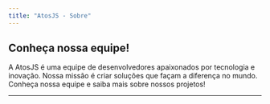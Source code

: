 ```yaml
---
title: "AtosJS - Sobre"
---
```




<Callout type=".">
  <div className="flex items-center gap-2">
    <FaBookOpen size="1.5rem" />
    <h2 className="text-2xl font-bold">Conheça nossa equipe!</h2>
  </div>
  <p className="text-gray-600 dark:text-gray-300">
    A AtosJS é uma equipe de desenvolvedores apaixonados por tecnologia e
    inovação. Nossa missão é criar soluções que façam a diferença no mundo.
    Conheça nossa equipe e saiba mais sobre nossos projetos!
  </p>
</Callout>

<Devs />

---

<Contact />